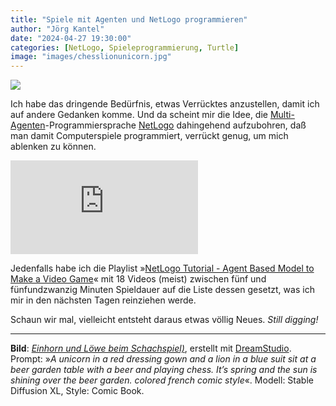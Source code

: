 ```yaml
---
title: "Spiele mit Agenten und NetLogo programmieren"
author: "Jörg Kantel"
date: "2024-04-27 19:30:00"
categories: [NetLogo, Spieleprogrammierung, Turtle]
image: "images/chesslionunicorn.jpg"
---
```


[![](images/chesslionunicorn-b.jpg)](https://www.flickr.com/photos/schockwellenreiter/53579014801/)

Ich habe das dringende Bedürfnis, etwas Verrücktes anzustellen, damit ich auf andere Gedanken komme. Und da scheint mir die Idee, die [Multi-Agenten](http://cognitiones.kantel-chaos-team.de/programmierung/softcomputing/multiagenten.html)-Programmiersprache [NetLogo](http://cognitiones.kantel-chaos-team.de/programmierung/netlogo.html) dahingehend aufzubohren, daß man damit Computerspiele programmiert, verrückt genug, um mich ablenken zu können.

<iframe class="if16_9" src="https://www.youtube.com/embed/Of_PNwd1bRs?si=ZJZhgKTiKlF7vV3F" title="YouTube video player" frameborder="0" allow="accelerometer; autoplay; clipboard-write; encrypted-media; gyroscope; picture-in-picture; web-share" referrerpolicy="strict-origin-when-cross-origin" allowfullscreen></iframe>

Jedenfalls habe ich die Playlist »[NetLogo Tutorial - Agent Based Model to Make a Video Game](https://www.youtube.com/playlist?list=PLJTCLffaZ2Ztxx1Pzp1qTkBX9hphS1YsZ)« mit 18 Videos (meist) zwischen fünf und fünfundzwanzig Minuten Spieldauer auf die Liste dessen gesetzt, was ich mir in den nächsten Tagen reinziehen werde.

Schaun wir mal, vielleicht entsteht daraus etwas völlig Neues. *Still digging!*

---

**Bild**: *[Einhorn und Löwe beim Schachspiel)](https://www.flickr.com/photos/schockwellenreiter/53579014801/)*, erstellt mit [DreamStudio](https://beta.dreamstudio.ai/generate). Prompt: »*A unicorn in a red dressing gown and a lion in a blue suit sit at a beer garden table with a beer and playing chess. It's spring and the sun is shining over the beer garden. colored french comic style*«. Modell: Stable Diffusion XL, Style: Comic Book.